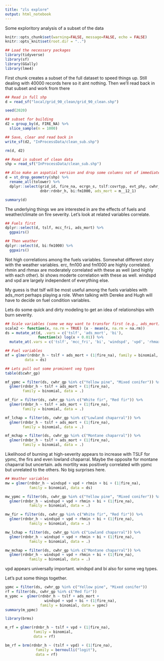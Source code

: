 ```yaml
---
title: "zls explore"
output: html_notebook
---
```


Some exploritory analysis of a subset of the data

```r
knitr::opts_chunk$set(warning=FALSE, message=FALSE, echo = FALSE)
knitr::opts_knit$set(root.dir = "..")

## Load the necessary packages
library(tidyverse)
library(sf)
library(GGally)
library(lme4)
```

First chunk creates a subset of the full dataset to speed things up. Still dealing with 40000 records here so it aint nothing. Then we'll read back in that subset and work from there  

```r
## Read in full shp
d = read_sf("local/grid_90_clean/grid_90_clean.shp")

seed(2020)

## subset for building
d2 = group_by(d, FIRE_NA) %>%
  slice_sample(n = 1000)

## Save, clear and read back in
write_sf(d2, "InProcessData/clean_sub.shp")

rm(d, d2)
```

```r
## Read in subset of clean data
shp = read_sf("InProcessData/clean_sub.shp")
```

```r
## Also make an aspatial version and drop some columns not of immediate interest
d = st_drop_geometry(shp) %>% 
  rename_all(tolower) %>% 
  dplyr::select(grid_id, fire_na, ecrgn_s, tslf:covrtyp, evt_phy, cwhr_gp,
                dnbr:rdnbr_h, bi:fm1000, ads_mort = m__12_1)

summary(d)
```

The underlying things we are interested in are the effects of fuels and weather/climate on fire severity. Let's look at related variables correlate.  

```r
## Fuels first
dplyr::select(d, tslf, mcc_fri, ads_mort) %>% 
  ggpairs()

## Then weather
dplyr::select(d, bi:fm1000) %>% 
  ggpairs()
```

Not high correlations among the fuels variables. Somewhat different story with the weather variables. erc, fm100 and fm1000 are highly correlated. rhmin and rhmax are moderately correlated with these as well (and highly with each other). bi shows moderte correlation with these as well. windspd and vpd are largely independent of everything else.

My guess is that tslf will be most useful among the fuels variables with ads_mort perhaps playing a role. When talking with Dereke and Hugh will have to decide on fuel condition variables.  

Lets do some quick and dirty modeling to get an idea of relationships with burn severity.  

```r
## Scale variables (some we may want to transfor first (e.g., ads_mort))
scale2 <- function(x, na.rm = TRUE) (x - mean(x, na.rm = na.rm))
ds = mutate_at(d, .vars = c('tslf', 'ads_mort', 'bi'), 
               function(x) log(x + 0.01)) %>% 
  mutate_at(.vars = c('tslf', 'mcc_fri', 'bi', 'windspd', 'vpd', 'rhmax', 'rhmin', 'erc', 'fm100', 'fm1000', 'ads_mort'), scale2)
```

```r
## Fuel variables
mf = glmer(rdnbr_h ~ tslf + ads_mort + (1|fire_na), family = binomial,
         data = ds)

## Lets pull out some prominent veg types
table(d$cwhr_gp)

mf_ypmc = filter(ds, cwhr_gp %in% c("Yellow pine", "Mixed conifer")) %>% 
  glmer(rdnbr_h ~ tslf + ads_mort + (1|fire_na), 
        family = binomial, data = .)

mf_fir = filter(ds, cwhr_gp %in% c("White fir", "Red fir")) %>% 
  glmer(rdnbr_h ~ tslf + ads_mort + (1|fire_na), 
        family = binomial, data = .)

mf_lchap = filter(ds, cwhr_gp %in% c("Lowland chaparral")) %>% 
  glmer(rdnbr_h ~ tslf + ads_mort + (1|fire_na), 
        family = binomial, data = .)

mf_mchap = filter(ds, cwhr_gp %in% c("Montane chaparral")) %>% 
  glmer(rdnbr_h ~ tslf + ads_mort + (1|fire_na), 
        family = binomial, data = .)
```

Likelihood of burning at high-severity appears to increase with TSLF for ypmc, the firs and even lowland chaparral. Maybe the opposite for montane chaparral but uncertain. ads mortlity was positively correlated with ypmc but unrelated to the others. No big surprises here.  

```r
## Weather variables
mw = glmer(rdnbr_h ~ windspd + vpd + rhmin + bi + (1|fire_na),
           family = binomial, data = ds)

mw_ypmc = filter(ds, cwhr_gp %in% c("Yellow pine", "Mixed conifer")) %>% 
  glmer(rdnbr_h ~ windspd + vpd + rhmin + bi + (1|fire_na),
           family = binomial, data = .)

mw_fir = filter(ds, cwhr_gp %in% c("White fir", "Red fir")) %>% 
  glmer(rdnbr_h ~ windspd + vpd + rhmin + bi + (1|fire_na),
           family = binomial, data = .)

mw_lchap = filter(ds, cwhr_gp %in% c("Lowland chaparral")) %>% 
  glmer(rdnbr_h ~ windspd + vpd + rhmin + bi + (1|fire_na),
           family = binomial, data = .)

mw_mchap = filter(ds, cwhr_gp %in% c("Montane chaparral")) %>% 
  glmer(rdnbr_h ~ windspd + vpd + rhmin + bi + (1|fire_na),
           family = binomial, data = .)

```

vpd appears universally important. windspd and bi also for some veg types.  

Let's put some things together.  

```r
ypmc = filter(ds, cwhr_gp %in% c("Yellow pine", "Mixed conifer"))
rf = filter(ds, cwhr_gp %in% c("Red fir"))
m_ypmc =  glmer(rdnbr_h ~ tslf + ads_mort +
                  windspd + vpd + bi + (1|fire_na),
                family = binomial, data = ypmc)
summary(m_ypmc)

library(brms)

m_rf = glmer(rdnbr_h ~ tslf + vpd + (1|fire_na),
             family = binomial,
             data = rf)

bm_rf = brm(rdnbr_h ~ (tslf + vpd) + (1|fire_na),
              family = bernoulli("logit"), 
              data = rf)
```

